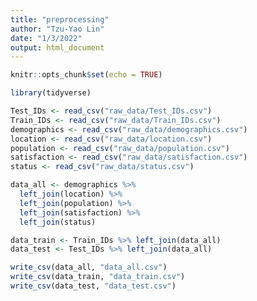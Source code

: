 ---
title: "preprocessing"
author: "Tzu-Yao Lin"
date: "1/3/2022"
output: html_document
---

```{r setup, include=FALSE}
knitr::opts_chunk$set(echo = TRUE)
```


```{r}
library(tidyverse)
```



```{r}
Test_IDs <- read_csv("raw_data/Test_IDs.csv")
Train_IDs <- read_csv("raw_data/Train_IDs.csv")
demographics <- read_csv("raw_data/demographics.csv")
location <- read_csv("raw_data/location.csv")
population <- read_csv("raw_data/population.csv")
satisfaction <- read_csv("raw_data/satisfaction.csv")
status <- read_csv("raw_data/status.csv")
```

```{r}
data_all <- demographics %>% 
  left_join(location) %>% 
  left_join(population) %>%
  left_join(satisfaction) %>% 
  left_join(status)

data_train <- Train_IDs %>% left_join(data_all)
data_test <- Test_IDs %>% left_join(data_all)

write_csv(data_all, "data_all.csv")
write_csv(data_train, "data_train.csv")
write_csv(data_test, "data_test.csv")

```


